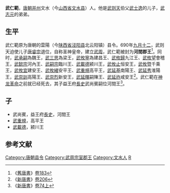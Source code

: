 '''武仁範'''，[[唐朝|唐朝]][[并州|并州]]文水（今[[山西省|山西省]][[文水县|文水县]]）人。他是[[武则天|武则天]]伯父[[武士逸|武士逸]]的儿子，[[武志元|武志元]]的弟弟。
==生平==
武仁範原为唐朝的雲陽（今[[陕西省|陕西省]][[泾阳县|泾阳县]]北云阳镇）县令。690年[[九月十二|九月十二]]，武则天迫使儿子[[唐睿宗|唐睿宗]]退位，自称圣神皇帝，建立[[武周|武周]]，武仁範被封为'''河間郡王'''<ref>《[[舊唐書|舊唐書]]》[[s:舊唐書/卷183|卷183]]</ref>。同时，[[武承嗣|武承嗣]]為魏王，[[武三思|武三思]]為梁王，[[武攸寧|武攸寧]]為建昌王、[[武攸歸|武攸歸]]九江王、[[武攸望|武攸望]]會稽王，[[武懿宗|武懿宗]]河內王、[[武嗣宗|武嗣宗]]臨川王、[[武載德|武載德]]颍川王，[[武攸止|武攸止]]恒安王，[[武攸暨|武攸暨]]千乘王，[[武攸宜|武攸宜]]建安王、[[武攸緒|武攸緒]]安平王、[[武重規|武重規]]高平王，[[武延基|武延基]]南陽王、[[武延秀|武延秀]]淮陽王，[[武崇訓|武崇訓]]高陽王、[[武崇烈|武崇烈]]新安王，[[武延暉|武延暉]]嗣陳王、[[武延祚|武延祚]]咸安王<ref>《[[新唐書|新唐書]]》[[s:新唐書/卷206|卷206]]</ref>。武仁範在[[神龙革命|神龙革命]]之前就已经死去，其子益王府[[長史|長史]]武尚賓嗣位河間王<ref>《[[新唐書|新唐書]]》[[s:新唐書/卷074上|卷74上]]</ref>。

==子==
*武尚賓，益王府[[長史|長史]]，河間王
*[[武重規|武重規]]，高平王
*[[武載德|武載德]]，颍川王
== 参考文献==
{{reflist}}
{{DEFAULTSORT:W}}
[[Category:唐朝县令|Category:唐朝县令]]
[[Category:武周宗室郡王|Category:武周宗室郡王]]
[[Category:文水人|Category:文水人]]
[[Category:武姓|R]]